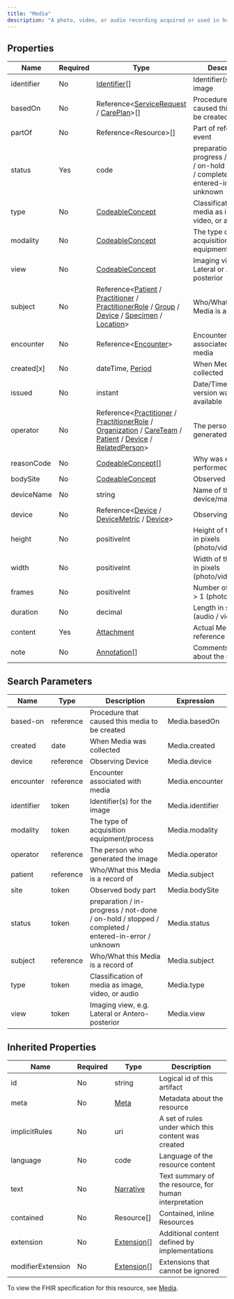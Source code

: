 ```yaml
---
title: "Media"
description: "A photo, video, or audio recording acquired or used in healthcare. The actual content may be inline or provided by direct reference."
---
```


## Properties

| Name       | Required | Type                                                                                                                                                                                                                                                                                                                                                                                                                    | Description                                                                                       |
| ---------- | -------- | ----------------------------------------------------------------------------------------------------------------------------------------------------------------------------------------------------------------------------------------------------------------------------------------------------------------------------------------------------------------------------------------------------------------------- | ------------------------------------------------------------------------------------------------- |
| identifier | No       | [Identifier](/medical-api/fhir/data-types/identifier)[]                                                                                                                                                                                                                                                                                                                                                                 | Identifier(s) for the image                                                                       |
| basedOn    | No       | Reference&lt;[ServiceRequest](/medical-api/fhir/resources/servicerequest) / [CarePlan](/medical-api/fhir/resources/careplan)&gt;[]                                                                                                                                                                                                                                                                                      | Procedure that caused this media to be created                                                    |
| partOf     | No       | Reference&lt;Resource&gt;[]                                                                                                                                                                                                                                                                                                                                                                                             | Part of referenced event                                                                          |
| status     | Yes      | code                                                                                                                                                                                                                                                                                                                                                                                                                    | preparation / in-progress / not-done / on-hold / stopped / completed / entered-in-error / unknown |
| type       | No       | [CodeableConcept](/medical-api/fhir/data-types/codeableconcept)                                                                                                                                                                                                                                                                                                                                                         | Classification of media as image, video, or audio                                                 |
| modality   | No       | [CodeableConcept](/medical-api/fhir/data-types/codeableconcept)                                                                                                                                                                                                                                                                                                                                                         | The type of acquisition equipment/process                                                         |
| view       | No       | [CodeableConcept](/medical-api/fhir/data-types/codeableconcept)                                                                                                                                                                                                                                                                                                                                                         | Imaging view, e.g. Lateral or Antero-posterior                                                    |
| subject    | No       | Reference&lt;[Patient](/medical-api/fhir/resources/patient) / [Practitioner](/medical-api/fhir/resources/practitioner) / [PractitionerRole](/medical-api/fhir/resources/practitionerrole) / [Group](/medical-api/fhir/resources/group) / [Device](/medical-api/fhir/resources/device) / [Specimen](/medical-api/fhir/resources/specimen) / [Location](/medical-api/fhir/resources/location)&gt;                         | Who/What this Media is a record of                                                                |
| encounter  | No       | Reference&lt;[Encounter](/medical-api/fhir/resources/encounter)&gt;                                                                                                                                                                                                                                                                                                                                                     | Encounter associated with media                                                                   |
| created[x] | No       | dateTime, [Period](/medical-api/fhir/data-types/period)                                                                                                                                                                                                                                                                                                                                                                 | When Media was collected                                                                          |
| issued     | No       | instant                                                                                                                                                                                                                                                                                                                                                                                                                 | Date/Time this version was made available                                                         |
| operator   | No       | Reference&lt;[Practitioner](/medical-api/fhir/resources/practitioner) / [PractitionerRole](/medical-api/fhir/resources/practitionerrole) / [Organization](/medical-api/fhir/resources/organization) / [CareTeam](/medical-api/fhir/resources/careteam) / [Patient](/medical-api/fhir/resources/patient) / [Device](/medical-api/fhir/resources/device) / [RelatedPerson](/medical-api/fhir/resources/relatedperson)&gt; | The person who generated the image                                                                |
| reasonCode | No       | [CodeableConcept](/medical-api/fhir/data-types/codeableconcept)[]                                                                                                                                                                                                                                                                                                                                                       | Why was event performed?                                                                          |
| bodySite   | No       | [CodeableConcept](/medical-api/fhir/data-types/codeableconcept)                                                                                                                                                                                                                                                                                                                                                         | Observed body part                                                                                |
| deviceName | No       | string                                                                                                                                                                                                                                                                                                                                                                                                                  | Name of the device/manufacturer                                                                   |
| device     | No       | Reference&lt;[Device](/medical-api/fhir/resources/device) / [DeviceMetric](/medical-api/fhir/resources/devicemetric) / [Device](/medical-api/fhir/resources/device)&gt;                                                                                                                                                                                                                                                 | Observing Device                                                                                  |
| height     | No       | positiveInt                                                                                                                                                                                                                                                                                                                                                                                                             | Height of the image in pixels (photo/video)                                                       |
| width      | No       | positiveInt                                                                                                                                                                                                                                                                                                                                                                                                             | Width of the image in pixels (photo/video)                                                        |
| frames     | No       | positiveInt                                                                                                                                                                                                                                                                                                                                                                                                             | Number of frames if > 1 (photo)                                                                   |
| duration   | No       | decimal                                                                                                                                                                                                                                                                                                                                                                                                                 | Length in seconds (audio / video)                                                                 |
| content    | Yes      | [Attachment](/medical-api/fhir/data-types/attachment)                                                                                                                                                                                                                                                                                                                                                                   | Actual Media - reference or data                                                                  |
| note       | No       | [Annotation](/medical-api/fhir/data-types/annotation)[]                                                                                                                                                                                                                                                                                                                                                                 | Comments made about the media                                                                     |

## Search Parameters

| Name       | Type      | Description                                                                                       | Expression       |
| ---------- | --------- | ------------------------------------------------------------------------------------------------- | ---------------- |
| based-on   | reference | Procedure that caused this media to be created                                                    | Media.basedOn    |
| created    | date      | When Media was collected                                                                          | Media.created    |
| device     | reference | Observing Device                                                                                  | Media.device     |
| encounter  | reference | Encounter associated with media                                                                   | Media.encounter  |
| identifier | token     | Identifier(s) for the image                                                                       | Media.identifier |
| modality   | token     | The type of acquisition equipment/process                                                         | Media.modality   |
| operator   | reference | The person who generated the image                                                                | Media.operator   |
| patient    | reference | Who/What this Media is a record of                                                                | Media.subject    |
| site       | token     | Observed body part                                                                                | Media.bodySite   |
| status     | token     | preparation / in-progress / not-done / on-hold / stopped / completed / entered-in-error / unknown | Media.status     |
| subject    | reference | Who/What this Media is a record of                                                                | Media.subject    |
| type       | token     | Classification of media as image, video, or audio                                                 | Media.type       |
| view       | token     | Imaging view, e.g. Lateral or Antero-posterior                                                    | Media.view       |

## Inherited Properties

| Name              | Required | Type                                                  | Description                                            |
| ----------------- | -------- | ----------------------------------------------------- | ------------------------------------------------------ |
| id                | No       | string                                                | Logical id of this artifact                            |
| meta              | No       | [Meta](/medical-api/fhir/data-types/meta)             | Metadata about the resource                            |
| implicitRules     | No       | uri                                                   | A set of rules under which this content was created    |
| language          | No       | code                                                  | Language of the resource content                       |
| text              | No       | [Narrative](/medical-api/fhir/data-types/narrative)   | Text summary of the resource, for human interpretation |
| contained         | No       | Resource[]                                            | Contained, inline Resources                            |
| extension         | No       | [Extension](/medical-api/fhir/data-types/extension)[] | Additional content defined by implementations          |
| modifierExtension | No       | [Extension](/medical-api/fhir/data-types/extension)[] | Extensions that cannot be ignored                      |

To view the FHIR specification for this resource, see [Media](https://www.hl7.org/fhir/StructureDefinition/Media).

